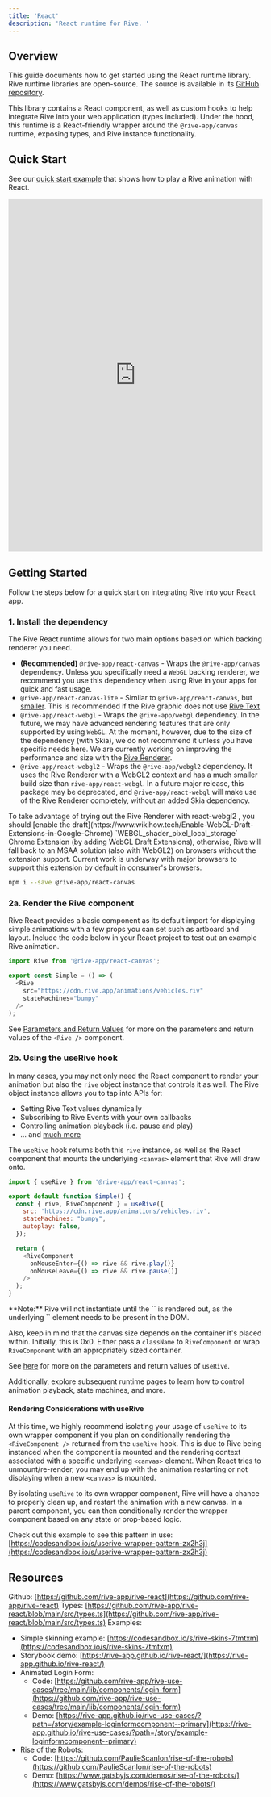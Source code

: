 ```yaml
---
title: 'React'
description: 'React runtime for Rive. '
---
```


## Overview

This guide documents how to get started using the React runtime library. Rive runtime libraries are open-source. The source is available in its [GitHub repository](https://github.com/rive-app/rive-react). 

This library contains a React component, as well as custom hooks to help integrate Rive into your web application (types included). Under the hood, this runtime is a React-friendly wrapper around the `@rive-app/canvas` runtime, exposing types, and Rive instance functionality.

## Quick Start


See our [quick start example](https://codesandbox.io/p/sandbox/rive-quick-start-react-9ywsjl) that shows how to play a Rive animation with React.

<iframe height="700" width= "100%" scrolling="no" title="Untitled" src="https://codesandbox.io/p/sandbox/rive-quick-start-react-9ywsjl?layout=%257B%2522sidebarPanel%2522%253A%2522EXPLORER%2522%252C%2522rootPanelGroup%2522%253A%257B%2522direction%2522%253A%2522horizontal%2522%252C%2522contentType%2522%253A%2522UNKNOWN%2522%252C%2522type%2522%253A%2522PANEL_GROUP%2522%252C%2522id%2522%253A%2522ROOT_LAYOUT%2522%252C%2522panels%2522%253A%255B%257B%2522type%2522%253A%2522PANEL_GROUP%2522%252C%2522contentType%2522%253A%2522UNKNOWN%2522%252C%2522direction%2522%253A%2522vertical%2522%252C%2522id%2522%253A%2522cm0cil5q400073b6ir6frfrrk%2522%252C%2522sizes%2522%253A%255B100%255D%252C%2522panels%2522%253A%255B%257B%2522type%2522%253A%2522PANEL_GROUP%2522%252C%2522contentType%2522%253A%2522EDITOR%2522%252C%2522direction%2522%253A%2522horizontal%2522%252C%2522id%2522%253A%2522EDITOR%2522%252C%2522panels%2522%253A%255B%257B%2522type%2522%253A%2522PANEL%2522%252C%2522contentType%2522%253A%2522EDITOR%2522%252C%2522id%2522%253A%2522cm0cil5q400033b6iaw79xtq7%2522%257D%255D%257D%252C%257B%2522type%2522%253A%2522PANEL_GROUP%2522%252C%2522contentType%2522%253A%2522SHELLS%2522%252C%2522direction%2522%253A%2522horizontal%2522%252C%2522id%2522%253A%2522SHELLS%2522%252C%2522panels%2522%253A%255B%257B%2522type%2522%253A%2522PANEL%2522%252C%2522contentType%2522%253A%2522SHELLS%2522%252C%2522id%2522%253A%2522cm0cil5q400043b6i7f8ktzuk%2522%257D%255D%257D%255D%257D%252C%257B%2522type%2522%253A%2522PANEL_GROUP%2522%252C%2522contentType%2522%253A%2522DEVTOOLS%2522%252C%2522direction%2522%253A%2522vertical%2522%252C%2522id%2522%253A%2522DEVTOOLS%2522%252C%2522panels%2522%253A%255B%257B%2522type%2522%253A%2522PANEL%2522%252C%2522contentType%2522%253A%2522DEVTOOLS%2522%252C%2522id%2522%253A%2522cm0cil5q400063b6ii74o0hpx%2522%257D%255D%257D%255D%252C%2522sizes%2522%253A%255B50%252C50%255D%257D%252C%2522tabbedPanels%2522%253A%257B%2522cm0cil5q400033b6iaw79xtq7%2522%253A%257B%2522tabs%2522%253A%255B%257B%2522id%2522%253A%2522cm0cil5q400023b6ioy9e9ht3%2522%252C%2522mode%2522%253A%2522permanent%2522%252C%2522type%2522%253A%2522FILE%2522%252C%2522filepath%2522%253A%2522%252Fsrc%252FApp.js%2522%252C%2522state%2522%253A%2522IDLE%2522%257D%252C%257B%2522id%2522%253A%2522cm14udjop00023b6i1xens5cv%2522%252C%2522mode%2522%253A%2522permanent%2522%252C%2522type%2522%253A%2522FILE%2522%252C%2522initialSelections%2522%253A%255B%257B%2522startLineNumber%2522%253A8%252C%2522startColumn%2522%253A38%252C%2522endLineNumber%2522%253A8%252C%2522endColumn%2522%253A38%257D%255D%252C%2522filepath%2522%253A%2522%252Fpackage.json%2522%252C%2522state%2522%253A%2522IDLE%2522%257D%255D%252C%2522id%2522%253A%2522cm0cil5q400033b6iaw79xtq7%2522%252C%2522activeTabId%2522%253A%2522cm14udjop00023b6i1xens5cv%2522%257D%252C%2522cm0cil5q400063b6ii74o0hpx%2522%253A%257B%2522tabs%2522%253A%255B%257B%2522id%2522%253A%2522cm0cil5q400053b6ilwaai70z%2522%252C%2522mode%2522%253A%2522permanent%2522%252C%2522type%2522%253A%2522UNASSIGNED_PORT%2522%252C%2522port%2522%253A0%257D%255D%252C%2522id%2522%253A%2522cm0cil5q400063b6ii74o0hpx%2522%252C%2522activeTabId%2522%253A%2522cm0cil5q400053b6ilwaai70z%2522%257D%252C%2522cm0cil5q400043b6i7f8ktzuk%2522%253A%257B%2522tabs%2522%253A%255B%255D%252C%2522id%2522%253A%2522cm0cil5q400043b6i7f8ktzuk%2522%257D%257D%252C%2522showDevtools%2522%253Atrue%252C%2522showShells%2522%253Afalse%252C%2522showSidebar%2522%253Afalse%252C%2522sidebarPanelSize%2522%253A15%257D" frameborder="no" loading="lazy" allowtransparency="true" allowfullscreen="true"></iframe>


## Getting Started

Follow the steps below for a quick start on integrating Rive into your React app.

### 1. Install the dependency

The Rive React runtime allows for two main options based on which backing renderer you need.

- **(Recommended)** `@rive-app/react-canvas` - Wraps the `@rive-app/canvas` dependency. Unless you specifically need a `WebGL` backing renderer, we recommend you use this dependency when using Rive in your apps for quick and fast usage.
- `@rive-app/react-canvas-lite` - Similar to `@rive-app/react-canvas`, but [smaller](../web/canvas-vs-webgl). This is recommended if the Rive graphic does not use [Rive Text](/editor/text/)
- `@rive-app/react-webgl` - Wraps the `@rive-app/webgl` dependency. In the future, we may have advanced rendering features that are only supported by using `WebGL`. At the moment, however, due to the size of the dependency (with Skia), we do not recommend it unless you have specific needs here. We are currently working on improving the performance and size with the [Rive Renderer](https://rive.app/renderer).
- `@rive-app/react-webgl2` - Wraps the `@rive-app/webgl2` dependency. It uses the Rive Renderer with a WebGL2 context and has a much smaller build size than `rive-app/react-webgl`. In a future major release, this package may be deprecated, and `@rive-app/react-webgl` will make use of the Rive Renderer completely, without an added Skia dependency. 

<Note>
 To take advantage of trying out the Rive Renderer with react-webgl2 , you should [enable the draft](https://www.wikihow.tech/Enable-WebGL-Draft-Extensions-in-Google-Chrome) `WEBGL_shader_pixel_local_storage` Chrome Extension (by adding WebGL Draft Extensions), otherwise, Rive will fall back to an MSAA solution (also with WebGL2) on browsers without the extension support. Current work is underway with major browsers to support this extension by default in consumer's browsers.
</Note>

```bash
npm i --save @rive-app/react-canvas
```

### 2a. Render the Rive component

Rive React provides a basic component as its default import for displaying simple animations with a few props you can set such as artboard and layout. Include the code below in your React project to test out an example Rive animation.

```javascript
import Rive from '@rive-app/react-canvas';

export const Simple = () => (
  <Rive
    src="https://cdn.rive.app/animations/vehicles.riv"
    stateMachines="bumpy"
  />
);
```

See [Parameters and Return Values](../react/parameters-and-return-values) for more on the parameters and return values of the `<Rive />` component.

### 2b. Using the useRive hook 

In many cases, you may not only need the React component to render your animation but also the `rive` object instance that controls it as well. The Rive object instance allows you to tap into APIs for:

- Setting Rive Text values dynamically
- Subscribing to Rive Events with your own callbacks
- Controlling animation playback (i.e. pause and play)
- ... and [much more](https://github.com/rive-app/rive-wasm)

The `useRive` hook returns both this `rive` instance, as well as the React component that mounts the underlying `<canvas>` element that Rive will draw onto.

```javascript
import { useRive } from '@rive-app/react-canvas';

export default function Simple() {
  const { rive, RiveComponent } = useRive({
    src: 'https://cdn.rive.app/animations/vehicles.riv',
    stateMachines: "bumpy",
    autoplay: false,
  });

  return (
    <RiveComponent
      onMouseEnter={() => rive && rive.play()}
      onMouseLeave={() => rive && rive.pause()}
    />
  );
}
```

<Note>
 **Note:** Rive will not instantiate until the `<RiveCopmonent />` is rendered out, as the underlying `<canvas>` element needs to be present in the DOM. 
<br/>
</Note> 

Also, keep in mind that the canvas size depends on the container it's placed within. Initially, this is 0x0. Either pass a `className` to `RiveComponent` or wrap `RiveComponent` with an appropriately sized container.

See [here](./parameters-and-return-values) for more on the parameters and return values of `useRive`.

Additionally, explore subsequent runtime pages to learn how to control animation playback, state machines, and more.

#### Rendering Considerations with useRive

At this time, we highly recommend isolating your usage of `useRive` to its own wrapper component if you plan on conditionally rendering the `<RiveComponent />` returned from the `useRive` hook. This is due to Rive being instanced when the component is mounted and the rendering context associated with a specific underlying `<canvas>` element. When React tries to unmount/re-render, you may end up with the animation restarting or not displaying when a new `<canvas>` is mounted. 

By isolating `useRive` to its own wrapper component, Rive will have a chance to properly clean up, and restart the animation with a new canvas. In a parent component, you can then conditionally render the wrapper component based on any state or prop-based logic.

Check out this example to see this pattern in use: [https://codesandbox.io/s/userive-wrapper-pattern-zx2h3j](https://codesandbox.io/s/userive-wrapper-pattern-zx2h3j)

## Resources

Github: [https://github.com/rive-app/rive-react](https://github.com/rive-app/rive-react) Types: [https://github.com/rive-app/rive-react/blob/main/src/types.ts](https://github.com/rive-app/rive-react/blob/main/src/types.ts) Examples:

- Simple skinning example: [https://codesandbox.io/s/rive-skins-7tmtxm](https://codesandbox.io/s/rive-skins-7tmtxm)
- Storybook demo: [https://rive-app.github.io/rive-react/](https://rive-app.github.io/rive-react/)
- Animated Login Form:
  - Code: [https://github.com/rive-app/rive-use-cases/tree/main/lib/components/login-form](https://github.com/rive-app/rive-use-cases/tree/main/lib/components/login-form)
  - Demo: [https://rive-app.github.io/rive-use-cases/?path=/story/example-loginformcomponent--primary](https://rive-app.github.io/rive-use-cases/?path=/story/example-loginformcomponent--primary)
- Rise of the Robots:
  - Code: [https://github.com/PaulieScanlon/rise-of-the-robots](https://github.com/PaulieScanlon/rise-of-the-robots)
  - Demo: [https://www.gatsbyjs.com/demos/rise-of-the-robots/](https://www.gatsbyjs.com/demos/rise-of-the-robots/)